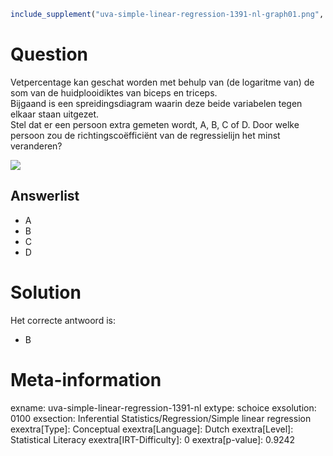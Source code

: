 ```r
include_supplement("uva-simple-linear-regression-1391-nl-graph01.png", recursive = TRUE)
```

Question
========

Vetpercentage kan geschat worden met behulp van (de logaritme van) de
som van de huidplooidiktes van biceps en triceps.\
Bijgaand is een spreidingsdiagram waarin deze beide variabelen tegen
elkaar staan uitgezet.\
Stel dat er een persoon extra gemeten wordt, A, B, C of D. Door welke
persoon zou de richtingscoëfficiënt van de regressielijn het minst
veranderen? 

![](uva-simple-linear-regression-1391-nl-graph01.png)

Answerlist
----------

* A
* B
* C
* D

Solution
========

Het correcte antwoord is: 

* B

Meta-information
================
exname: uva-simple-linear-regression-1391-nl
extype: schoice
exsolution: 0100
exsection: Inferential Statistics/Regression/Simple linear regression
exextra[Type]: Conceptual
exextra[Language]: Dutch
exextra[Level]: Statistical Literacy
exextra[IRT-Difficulty]: 0
exextra[p-value]: 0.9242
